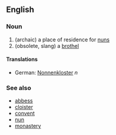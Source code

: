 ==English==

===Noun===
#(archaic) a place of residence for [[nun]]s
#(obsolete, slang) a [[brothel]]

====Translations====
*German: [[Nonnenkloster]] ''n''

===See also===
*[[abbess]]
*[[cloister]] <!-- syn? -->
*[[convent]] <!-- syn? -->
*[[nun]]
*[[monastery]]